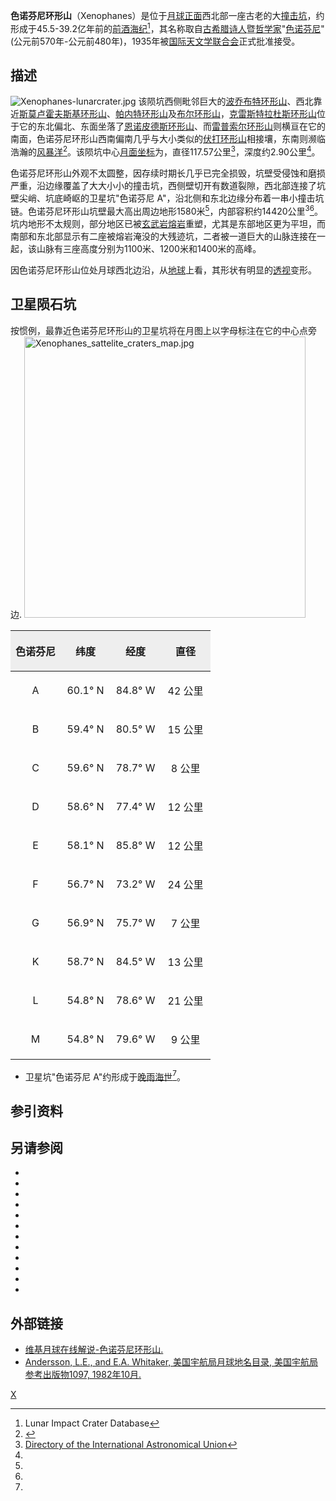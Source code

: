 {{lunar crater data|
 image=Xenophanes - LROC - WAC.jpg|240px|
 caption=[[月球勘测轨道飞行器|月球勘测轨道飞行器]]拍摄的图像|
 latitude=57.49|
 N_or_S=N|
 longitude=82.01|
 E_or_W=W|
 diameter=117.57公里|
 depth=2.90公里|
 colong=86|
 eponym=[[色诺芬尼|色诺芬尼]]}}
'''色诺芬尼环形山'''（Xenophanes）是位于[[月球正面|月球正面]]西北部一座古老的大[[撞击坑|撞击坑]]，约形成于45.5-39.2亿年前的[[前酒海纪|前酒海纪]]<ref name=LICD>Lunar Impact Crater Database</ref>，其名称取自[[古希腊|古希腊]][[诗人|诗人]]暨[[哲学家|哲学家]]"[[色诺芬尼|色诺芬尼]]"(公元前570年-公元前480年)，1935年被[[国际天文学联合会|国际天文学联合会]]正式批准接受。

==描述==  
[[File:Xenophanes-lunarcrater.jpg|thumb]]
该陨坑西侧毗邻巨大的[[波乔布特环形山|波乔布特环形山]]、西北靠近[[斯莫卢霍夫斯基环形山|斯莫卢霍夫斯基环形山]]、[[帕内特环形山|帕内特环形山]]及[[布尔环形山|布尔环形山]]，[[克雷斯特拉杜斯环形山|克雷斯特拉杜斯环形山]]位于它的东北偏北、东面坐落了[[恩诺皮德斯环形山|恩诺皮德斯环形山]]、而[[雷普索尔环形山|雷普索尔环形山]]则横亘在它的南面，色诺芬尼环形山西南偏南几乎与大小类似的[[伏打环形山|伏打环形山]]相接壤，东南则濒临浩瀚的[[风暴洋|风暴洋]]<ref>{{Cite web |url=http://planetarynames.wr.usgs.gov/images/Lunar/lac_21_wac.pdf |title=Crater Xenophanes on the map LAC-21. |accessdate=2017-03-03 |archive-date=2016-12-27 |archive-url=https://web.archive.org/web/20161227043316/https://planetarynames.wr.usgs.gov/images/Lunar/lac_21_wac.pdf |dead-url=no }}</ref>。该陨坑中心[[月面坐标|月面坐标]]为{{Coord|57.49|N|82.01|W|globe:Moon|nogoogle=1|noosm=1}}，直径117.57公里<ref name="IAU">[http://planetarynames.wr.usgs.gov/Feature/6606 Directory of the International Astronomical Union]</ref>，深度约2.90公里<ref name="LICD"/>。

色诺芬尼环形山外观不太圆整，因存续时期长几乎已完全损毁，坑壁受侵蚀和磨损严重，沿边缘覆盖了大大小小的撞击坑，西侧壁切开有数道裂隙，西北部连接了坑壁尖峭、坑底崎岖的卫星坑"色诺芬尼 A"，沿北侧和东北边缘分布着一串小撞击坑链。色诺芬尼环形山坑壁最大高出周边地形1580米<ref name=LICD/>，内部容积约14420公里<sup>3</sup><ref name="LICD"/>。坑内地形不太规则，部分地区已被[[玄武岩|玄武岩]][[熔岩|熔岩]]重塑，尤其是东部地区更为平坦，而南部和东北部显示有二座被熔岩淹没的大残迹坑，二者被一道巨大的山脉连接在一起，该山脉有三座高度分别为1100米、1200米和1400米的高峰。

因色诺芬尼环形山位处月球西北边沿，从[[地球|地球]]上看，其形状有明显的[[透视|透视]]变形。

==卫星陨石坑==
按惯例，最靠近色诺芬尼环形山的卫星坑将在月图上以字母标注在它的中心点旁边.
[[Image:Xenophanes_sattelite_craters_map.jpg|450px]]

{| class="wikitable"
!width="25%" style="background:#eeeeee;" |色诺芬尼 
!width="25%" style="background:#eeeeee;" |纬度
!width="25%" style="background:#eeeeee;" |经度
!width="25%" style="background:#eeeeee;" |直径
|-
|align="center"|A
|align="center"|60.1° N
|align="center"|84.8° W
|align="center"|42 公里
|-
|align="center"|B
|align="center"|59.4° N
|align="center"|80.5° W
|align="center"|15 公里
|-
|align="center"|C
|align="center"|59.6° N
|align="center"|78.7° W
|align="center"|8 公里
|-
|align="center"|D
|align="center"|58.6° N
|align="center"|77.4° W
|align="center"|12 公里
|-
|align="center"|E
|align="center"|58.1° N
|align="center"|85.8° W
|align="center"|12 公里
|-
|align="center"|F
|align="center"|56.7° N
|align="center"|73.2° W
|align="center"|24 公里
|-
|align="center"|G
|align="center"|56.9° N
|align="center"|75.7° W
|align="center"|7 公里
|-
|align="center"|K
|align="center"|58.7° N
|align="center"|84.5° W
|align="center"|13 公里
|-
|align="center"|L
|align="center"|54.8° N
|align="center"|78.6° W
|align="center"|21 公里
|-
|align="center"|M
|align="center"|54.8° N
|align="center"|79.6° W
|align="center"|9 公里
|}{{clear}}
* 卫星坑"色诺芬尼 A"约形成于[[晚雨海世|晚雨海世]]<ref name="LICD"/>。

==参引资料==
{{Reflist}}

==另请参阅==
{{refbegin}}
* {{cite book
  | last1 = Andersson
  | first1 = L. E.
  | last2 = Whitaker
  | first2 = E. A.
  | authorlink2 = Ewen Whitaker
  | date = 1982
  | title = [[NASA|NASA]] Catalogue of Lunar Nomenclature
  | publisher = NASA RP-1097
  | ref = harv
  }}
* {{cite web
  | last = Blue
  | first = Jennifer
  | date = July 25, 2007
  | title = Gazetteer of Planetary Nomenclature
  | publisher = [[United_States_Geological_Survey|USGS]]
  | url = http://planetarynames.wr.usgs.gov/
  | accessdate = 2007-08-05
  | ref = harv
  | archive-date = 2018-12-25
  | archive-url = https://web.archive.org/web/20181225170157/https://planetarynames.wr.usgs.gov/
  | dead-url = no
  }}
* {{cite book
  | last1 = Bussey
  | first1 = B.
  | authorlink1 = Ben Bussey
  | last2 = Spudis
  | first2 = P.
  | authorlink2 = Paul Spudis
  | date = 2004
  | title = The Clementine Atlas of the Moon
  | publisher = Cambridge University Press
  | location = New York
  | isbn = 978-0-521-81528-4
  | ref = harv
  }}
* {{cite book
  | last1 = Cocks
  | first1 = Elijah E.
  | last2 = Cocks
  | first2 = Josiah C.
  | date = 1995
  | title = Who's Who on the Moon: A Biographical Dictionary of Lunar Nomenclature
  | url = https://archive.org/details/isbn_9780936389271
  | publisher = Tudor Publishers
  | isbn = 978-0-936389-27-1
  | ref = harv
  }}
* {{cite web
  | last = McDowell
  | first = Jonathan
  | date = July 15, 2007
  | url = http://host.planet4589.org/astro/lunar/
  | title = Lunar Nomenclature
  | publisher = Jonathan's Space Report
  | accessdate = 2007-10-24
  | ref = harv
  | archive-date = 2018-12-25
  | archive-url = https://web.archive.org/web/20181225170156/http://host.planet4589.org/astro/lunar/
  | dead-url = no
  }}
* {{cite journal| last1 = Menzel| first1 = D. H.| last2 = Minnaert| first2 = M.| last3 = Levin| first3 = B.| last4 = Dollfus| first4 = A.| last5 = Bell| first5 = B.| title = Report on Lunar Nomenclature by the Working Group of Commission 17 of the IAU| doi = 10.1007/BF00171763| journal = Space Science Reviews| volume = 12| issue = 2| pages = 136–186| date = 1971| bibcode = 1971SSRv...12..136M| ref = harv}}
* {{cite book
  | first = Patrick
  | last = Moore
  | authorlink = Patrick Moore
  | date = 2001
  | title = On the Moon
  | url = https://archive.org/details/patrickmooreonmo00patr
  | publisher = Sterling Publishing Co.
  | isbn = 978-0-304-35469-6
  | ref = harv
  }}
* {{cite book
  | first = Fred W.
  | last = Price
  | date = 1988
  | title = The Moon Observer's Handbook
  | publisher = Cambridge University Press
  | isbn = 978-0-521-33500-3
  | ref = harv
  }}
* {{cite book
  | last = Rükl
  | first = Antonín
  | authorlink = Antonín Rükl
  | date = 1990
  | title = Atlas of the Moon
  | publisher = Kalmbach Books
  | isbn = 978-0-913135-17-4
  | ref = harv
  }}
* {{cite book
  | last = Webb
  | first = Rev. T. W.
  | authorlink = Thomas William Webb
  | date = 1962
  | title = Celestial Objects for Common Telescopes
  | url = https://archive.org/details/celestialobjects00webb
  | edition = 6th revised
  | publisher = Dover
  | isbn = 978-0-486-20917-3
  | ref = harv
  }}
* {{cite book
  | first = Ewen A.
  | last = Whitaker
  | authorlink = Ewen Whitaker
  | date = 1999
  | title = Mapping and Naming the Moon
  | publisher = Cambridge University Press
  | isbn = 978-0-521-62248-6
  | ref = harv
  }}
* {{cite book
  | first = Peter T.
  | last = Wlasuk
  | date = 2000
  | title = Observing the Moon
  | publisher = Springer
  | isbn = 978-1-85233-193-1
  | ref = harv
 }}
{{refend}}

==外部链接==
* [http://the-moon.wikispaces.com/Xenophanes 维基月球在线解说-色诺芬尼环形山.]
* [http://planet4589.org/astro/lunar/RP-1097.pdf Andersson, L.E., and E.A. Whitaker, 美国宇航局月球地名目录, 美国宇航局参考出版物1097, 1982年10月.] {{Wayback|url=http://planet4589.org/astro/lunar/RP-1097.pdf |date=20141006125838 }}

[[Category:月球环形山|X]]
{{月球環形山 (T-Z)}}